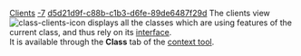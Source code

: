 [[Property:title|Clients]]
[[Property:weight|-7]]
[[Property:uuid|d5d21d9f-c88b-c1b3-d6fe-89de6487f29d]]
The clients view  [[Image:class-clients-icon]] displays all the classes which are using features of the current class, and thus rely on its [[Flat Contract view|interface]]. <br/>
It is available through the '''Class''' tab of the [[EiffelStudio window overview|context tool]]. 


{{seealso|<br/>
[[Suppliers|Suppliers]]  <br/>
[[Callers|Feature callers]]  }}





